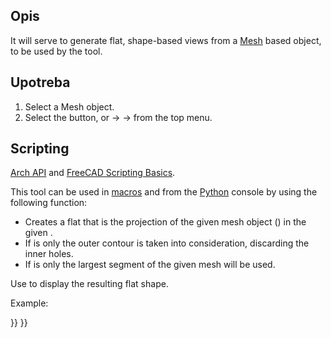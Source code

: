 <languages/>

<div class="mw-translate-fuzzy">
{{Docnav/hr
|[[Arch_ToggleIfcBrepFlag|Toggle IFC Brep flag]]
|[[Arch_IfcSpreadsheet|Create IFC spreadsheet...]]
|[[Arch_Workbench|Arch]]
|IconL=Arch_ToggleIfcBrepFlag.svg |IconC=Workbench_Arch.svg |IconR=Arch_Schedule.svg
}}
</div>

{{VeryImportantMessage|THIS COMMAND IS OBSOLETE<br>
It is not available in {{VersionPlus|1.0}}.}}

<div class="mw-translate-fuzzy">
{{GuiCommand/hr
|Name=Arch 3Views|Name/hr=Arch 3Views
|MenuLocation=Arch → Utilities → 3 Views from mesh
|Workbenches=[[Arch_Workbench|Arch]]
|SeeAlso=[[Arch SplitMesh]], [[Arch MeshToShape]]
}}
</div>

<span id="Description"></span>
==Opis==

{{Emphasis|This command is currently not in use.}} It will serve to generate flat, shape-based views from a [[Mesh_Workbench|Mesh]] based object, to be used by the {{KEY|[[Image:Arch Equipment.svg|24px]] [[Arch_Equipment|Arch Equipment]]}} tool.

<span id="Usage"></span>
==Upotreba== 

# Select a Mesh object.
# Select the {{KEY|[[Image:Arch 3Views.svg|16px]]}} button, or {{KEY|Arch}} → {{KEY|Utilities}} → {{KEY|[[Image:Arch 3Views.svg|16px]] [[Arch_3Views|3Views]]}} from the top menu.

== Scripting ==

{{Emphasis|See also:}} [[Arch_API|Arch API]] and [[FreeCAD_Scripting_Basics|FreeCAD Scripting Basics]].

This tool can be used in [[Macros|macros]] and from the [[Python|Python]] console by using the following function:
{{Code|code=
shape = createMeshView(obj, direction=FreeCAD.Vector(0, 0, -1), outeronly=False, largestonly=False)
}}
* Creates a flat {{incode|shape}} that is the projection of the given mesh object ({{incode|obj}}) in the given {{incode|direction}}.
* If {{incode|outeronly}} is {{incode|True}} only the outer contour is taken into consideration, discarding the inner holes.
* If {{incode|largestonly}} is {{incode|True}} only the largest segment of the given mesh will be used.

Use {{incode|Part.show()}} to display the resulting flat shape.

Example:
{{Code|code=
import FreeCAD, Draft, Arch, Mesh, MeshPart

Line = Draft.makeWire([FreeCAD.Vector(0, 0, 0), FreeCAD.Vector(2000, 2000, 0)])
Wall = Arch.makeWall(Line, width=150, height=3000)
FreeCAD.ActiveDocument.recompute()

Shape = Wall.Shape.copy(False)
Shape.Placement = Wall.getGlobalPlacement()

mesh_obj = FreeCAD.ActiveDocument.addObject("Mesh::Feature", "Mesh")
mesh_obj.Mesh = MeshPart.meshFromShape(Shape=Shape, MaxLength=520)
mesh_obj.ViewObject.DisplayMode = "Flat Lines"
FreeCAD.ActiveDocument.recompute()

XAxis = FreeCAD.Vector(1, 0, 0)
YAxis = FreeCAD.Vector(0, 1, 0)
ZAxis = FreeCAD.Vector(0, 0, -1)

s1 = Arch.createMeshView(mesh_obj, ZAxis)
s2 = Arch.createMeshView(mesh_obj, XAxis)
s3 = Arch.createMeshView(mesh_obj, YAxis)

Part.show(s1)
Part.show(s2)
Part.show(s3)

Wall.ViewObject.Visibility = False
mesh_obj.ViewObject.Visibility = False
}}


<div class="mw-translate-fuzzy">
{{Docnav/hr
|[[Arch_ToggleIfcBrepFlag|Toggle IFC Brep flag]]
|[[Arch_IfcSpreadsheet|Create IFC spreadsheet...]]
|[[Arch_Workbench|Arch]]
|IconL=Arch_ToggleIfcBrepFlag.svg |IconC=Workbench_Arch.svg |IconR=Arch_Schedule.svg
}}
</div>

{{BIM_Tools_navi{{#translation:}}}}
{{Userdocnavi{{#translation:}}}}